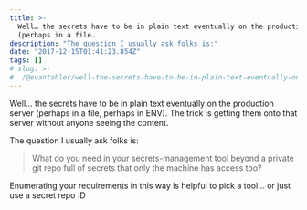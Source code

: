 ```yaml
---
title: >-
  Well… the secrets have to be in plain text eventually on the production server
  (perhaps in a file…
description: "The question I usually ask folks is:"
date: "2017-12-15T01:41:23.854Z"
tags: []
# slug: >-
#  /@evantahler/well-the-secrets-have-to-be-in-plain-text-eventually-on-the-production-server-perhaps-in-a-file-4798e304a9b7
---
```


Well… the secrets have to be in plain text eventually on the production server (perhaps in a file, perhaps in ENV). The trick is getting them onto that server without anyone seeing the content.

The question I usually ask folks is:

> What do you need in your secrets-management tool beyond a private git repo full of secrets that only the machine has access too?

Enumerating your requirements in this way is helpful to pick a tool… or just use a secret repo :D
